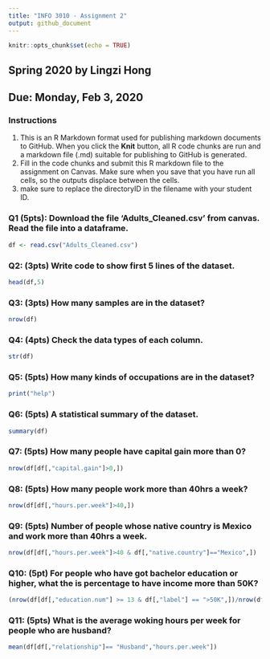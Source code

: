 ```yaml
---
title: "INFO 3010 - Assignment 2"
output: github_document
---
```


```r
knitr::opts_chunk$set(echo = TRUE)
```

## Spring 2020 by Lingzi Hong
## Due: Monday, Feb 3, 2020
### Instructions
1. This is an R Markdown format used for publishing markdown documents to GitHub. When you click the **Knit** button, all R code chunks are run and a markdown file (.md) suitable for publishing to GitHub is generated.
2. Fill in the code chunks and submit this R markdown file to the assignment on Canvas. Make sure when you save that you have run all cells, so the outputs displace between the cells.
3. make sure to replace the directoryID in the filename with your student ID. 


### Q1 (5pts): Download the file 'Adults_Cleaned.csv' from canvas. Read the file into a dataframe.
```r
df <- read.csv("Adults_Cleaned.csv")
```

### Q2: (3pts) Write code to show first 5 lines of the dataset.
```r
head(df,5)
```

### Q3: (3pts) How many samples are in the dataset? 
```r
nrow(df)
```

### Q4: (4pts) Check the data types of each column.
```r
str(df)
```

### Q5: (5pts) How many kinds of occupations are in the dataset?
```r
print("help")
```

### Q6: (5pts) A statistical summary of the dataset.
```r
summary(df)
```

### Q7: (5pts) How many people have capital gain more than 0?
```r
nrow(df[df[,"capital.gain"]>0,])
```

### Q8: (5pts) How many people work more than 40hrs a week?
```r
nrow(df[df[,"hours.per.week"]>40,])
```

### Q9: (5pts) Number of people whose native country is Mexico and work more than 40hrs a week.
```r
nrow(df[df[,"hours.per.week"]>40 & df[,"native.country"]=="Mexico",])
```

### Q10: (5pt) For people who have got bachelor education or higher, what the is percentage to have income more than 50K?
```r
(nrow(df[df[,"education.num"] >= 13 & df[,"label"] == ">50K",])/nrow(df[df[,"education.num"]>=13,]))*100
```

### Q11: (5pts) What is the average woking hours per week for people who are husband?
```r
mean(df[df[,"relationship"]== "Husband","hours.per.week"])
```

